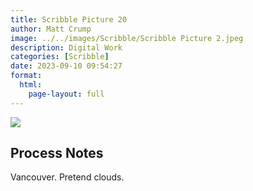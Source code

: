 ```yaml
---
title: Scribble Picture 20
author: Matt Crump
image: ../../images/Scribble/Scribble Picture 2.jpeg
description: Digital Work
categories: [Scribble]
date: 2023-09-10 09:54:27
format:
  html:
    page-layout: full
---
```


![](../../images/Scribble/Scribble Picture 20.jpeg)

## Process Notes

Vancouver. Pretend clouds.
